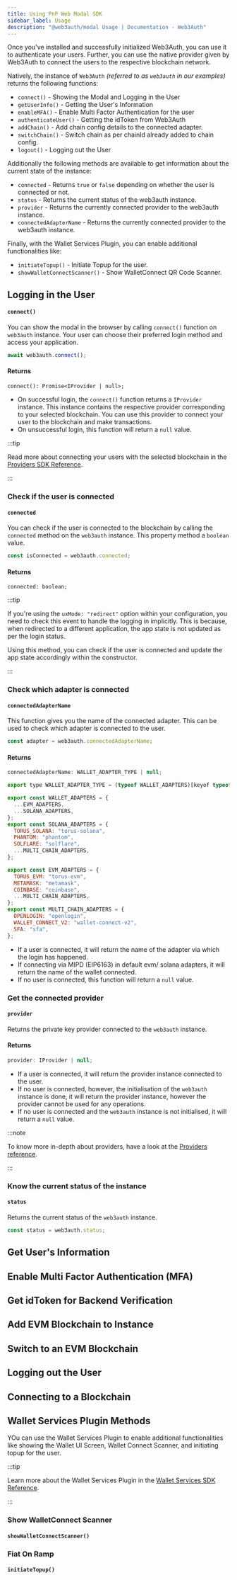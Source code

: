 ```yaml
---
title: Using PnP Web Modal SDK
sidebar_label: Usage
description: "@web3auth/modal Usage | Documentation - Web3Auth"
---
```



Once you've installed and successfully initialized Web3Auth, you can use it to authenticate your
users. Further, you can use the native provider given by Web3Auth to connect the users to the
respective blockchain network.

Natively, the instance of `Web3Auth` _(referred to as `web3auth` in our examples)_ returns the
following functions:

- `connect()` - Showing the Modal and Logging in the User
- `getUserInfo()` - Getting the User's Information
- `enableMFA()` - Enable Multi Factor Authentication for the user
- `authenticateUser()` - Getting the idToken from Web3Auth
- `addChain()` - Add chain config details to the connected adapter.
- `switchChain()` - Switch chain as per chainId already added to chain config.
- `logout()` - Logging out the User

Additionally the following methods are available to get information about the current state of the
instance:

- `connected` - Returns `true` or `false` depending on whether the user is connected or not.
- `status` - Returns the current status of the web3auth instance.
- `provider` - Returns the currently connected provider to the web3auth instance.
- `connectedAdapterName` - Returns the currently connected provider to the web3auth instance.

Finally, with the Wallet Services Plugin, you can enable additional functionalities like:

- `initiateTopup()` - Initiate Topup for the user.
- `showWalletConnectScanner()` - Show WalletConnect QR Code Scanner.

## Logging in the User

#### `connect()`

You can show the modal in the browser by calling `connect()` function on `web3auth` instance. Your
user can choose their preferred login method and access your application.

```javascript
await web3auth.connect();
```

#### Returns

```tsx
connect(): Promise<IProvider | null>;
```

- On successful login, the `connect()` function returns a `IProvider` instance. This instance
  contains the respective provider corresponding to your selected blockchain. You can use this
  provider to connect your user to the blockchain and make transactions.
- On unsuccessful login, this function will return a `null` value.

:::tip

Read more about connecting your users with the selected blockchain in the
[Providers SDK Reference](/sdk/pnp/web/providers).

:::

### Check if the user is connected

#### `connected`

You can check if the user is connected to the blockchain by calling the `connected` method on the
`web3auth` instance. This property method a `boolean` value.

```javascript
const isConnected = web3auth.connected;
```

#### Returns

```tsx
connected: boolean;
```

:::tip

If you're using the `uxMode: "redirect"` option within your configuration, you need to check this
event to handle the logging in implicitly. This is because, when redirected to a different
application, the app state is not updated as per the login status.

Using this method, you can check if the user is connected and update the app state accordingly
within the constructor.

:::

### Check which adapter is connected

#### `connectedAdapterName`

This function gives you the name of the connected adapter. This can be used to check which adapter
is connected to the user.

```javascript
const adapter = web3auth.connectedAdapterName;
```

#### Returns

```javascript
connectedAdapterName: WALLET_ADAPTER_TYPE | null;

export type WALLET_ADAPTER_TYPE = (typeof WALLET_ADAPTERS)[keyof typeof WALLET_ADAPTERS];

export const WALLET_ADAPTERS = {
  ...EVM_ADAPTERS,
  ...SOLANA_ADAPTERS,
};
export const SOLANA_ADAPTERS = {
  TORUS_SOLANA: "torus-solana",
  PHANTOM: "phantom",
  SOLFLARE: "solflare",
  ...MULTI_CHAIN_ADAPTERS,
};

export const EVM_ADAPTERS = {
  TORUS_EVM: "torus-evm",
  METAMASK: "metamask",
  COINBASE: "coinbase",
  ...MULTI_CHAIN_ADAPTERS,
};
export const MULTI_CHAIN_ADAPTERS = {
  OPENLOGIN: "openlogin",
  WALLET_CONNECT_V2: "wallet-connect-v2",
  SFA: "sfa",
};
```

- If a user is connected, it will return the name of the adapter via which the login has happened.
- If connecting via MIPD (EIP6163) in default evm/ solana adapters, it will return the name of the
  wallet connected.
- If no user is connected, this function will return a `null` value.

### Get the connected provider

#### `provider`

Returns the private key provider connected to the `web3auth` instance.

#### Returns

```js
provider: IProvider | null;
```

- If a user is connected, it will return the provider instance connected to the user.
- If no user is connected, however, the initialisation of the `web3auth` instance is done, it will
  return the provider instance, however the provider cannot be used for any operations.
- If no user is connected and the `web3auth` instance is not initialised, it will return a `null`
  value.

:::note

To know more in-depth about providers, have a look at the
[Providers reference](/sdk/pnp/web/providers).

:::

### Know the current status of the instance

#### `status`

Returns the current status of the `web3auth` instance.

```javascript
const status = web3auth.status;
```

<SubscribeEvents />

## Get User's Information

<GetUserInfo />

## Enable Multi Factor Authentication (MFA)

<EnableMFA />

## Get idToken for Backend Verification

<GetIdTokenInfo />

## Add EVM Blockchain to Instance

<AddChain />

## Switch to an EVM Blockchain

<SwitchChain />

## Logging out the User

<LogOut />

## Connecting to a Blockchain

<ConnectBlockchain />

## Wallet Services Plugin Methods

YOu can use the Wallet Services Plugin to enable additional functionalities like showing the Wallet
UI Screen, Wallet Connect Scanner, and initiating topup for the user.

:::tip

Learn more about the Wallet Services Plugin in the
[Wallet Services SDK Reference](/sdk/pnp/web/wallet-services/).

:::

### Show WalletConnect Scanner

#### `showWalletConnectScanner()`

<ShowWCScanner />

### Fiat On Ramp

#### `initiateTopup()`

<InitiateTopUp />
